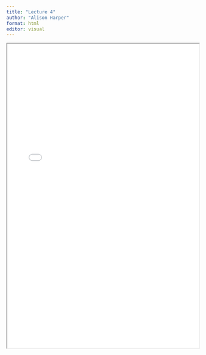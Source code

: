```yaml
---
title: "Lecture 4"
author: "Alison Harper"
format: html
editor: visual
---
```


::: {.callout-tip title="Lecture 4 materials for 2023_2024:" collapse=true}

<iframe width="100%" height="800" src="BEM2031_Lecture_4.pdf">

</iframe>

:::
